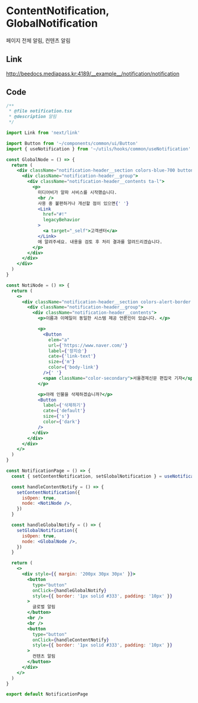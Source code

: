 
<Meta title="알림 기능/Notification (상단 알림)" />

# ContentNotification, GlobalNotification
페이지 전체 알림, 컨텐츠 알림

## Link
<a href="http://beedocs.mediapass.kr:4189/__example__/notification/notification" target="_blank" rel="noopener noreferrer">
  http://beedocs.mediapass.kr:4189/__example__/notification/notification
</a>

## Code
```jsx
/**
 * @file notification.tsx
 * @description 알림
 */

import Link from 'next/link'

import Button from '~/components/common/ui/Button'
import { useNotification } from '~/utils/hooks/common/useNotification'

const GlobalNode = () => {
  return (
    <div className="notification-header__section colors-blue-700 button-type1">
      <div className="notification-header__group">
        <div className="notification-header__contents ta-l">
          <p>
            미디어비가 알파 서비스를 시작했습니다.
            <br />
            사용 중 불편하거나 개선할 점이 있으면{' '}
            <Link
              href="#!"
              legacyBehavior
            >
              <a target="_self">고객센터</a>
            </Link>
            에 알려주세요. 내용을 검토 후 처리 결과를 알려드리겠습니다.
          </p>
        </div>
      </div>
    </div>
  )
}

const NotiNode = () => {
  return (
    <>
      <div className="notification-header__section colors-alert-border button-type1">
        <div className="notification-header__group">
          <div className="notification-header__contents">
            <p>이름과 이메일이 동일한 시스템 제공 언론인이 있습니다. </p>

            <p>
              <Button
                elem="a"
                url={'https://www.naver.com/'}
                label={'장지승'}
                cate={'link-text'}
                size={'m'}
                color={'body-link'}
              />{' '}
              <span className="color-secondary">서울경제신문 편집국 기자</span>
            </p>

            <p>아래 인물을 삭제하겠습니까?</p>
            <Button
              label={'삭제하기'}
              cate={'default'}
              size={'s'}
              color={'dark'}
            />
          </div>
        </div>
      </div>
    </>
  )
}

const NotificationPage = () => {
  const { setContentNotification, setGlobalNotification } = useNotification()

  const handleContentNotify = () => {
    setContentNotification({
      isOpen: true,
      node: <NotiNode />,
    })
  }

  const handleGlobalNotify = () => {
    setGlobalNotification({
      isOpen: true,
      node: <GlobalNode />,
    })
  }

  return (
    <>
      <div style={{ margin: '200px 30px 30px' }}>
        <button
          type="button"
          onClick={handleGlobalNotify}
          style={{ border: '1px solid #333', padding: '10px' }}
        >
          글로벌 알림
        </button>
        <br />
        <br />
        <button
          type="button"
          onClick={handleContentNotify}
          style={{ border: '1px solid #333', padding: '10px' }}
        >
          컨텐츠 알림
        </button>
      </div>
    </>
  )
}

export default NotificationPage

```

